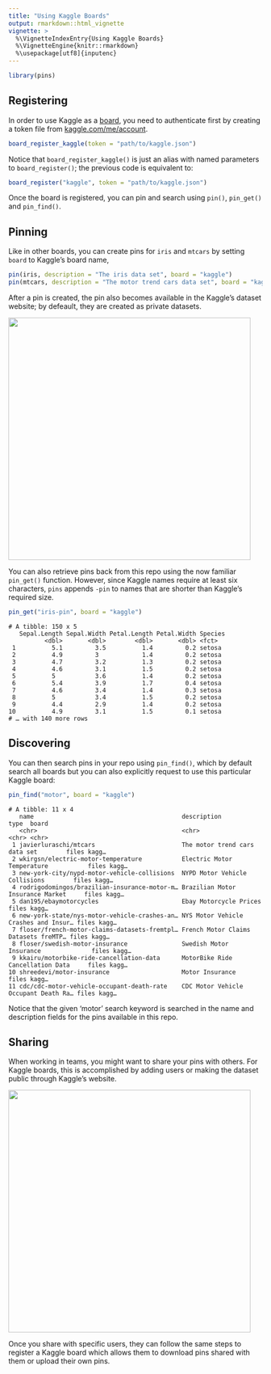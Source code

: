 ```yaml
---
title: "Using Kaggle Boards"
output: rmarkdown::html_vignette
vignette: >
  %\VignetteIndexEntry{Using Kaggle Boards}
  %\VignetteEngine{knitr::rmarkdown}
  %\usepackage[utf8]{inputenc}
---
```


```r
library(pins)
```

## Registering

In order to use Kaggle as a [board](boards-understanding.html), you need to authenticate first by creating a token file from [kaggle.com/me/account](https://www.kaggle.com/me/account). 

```r
board_register_kaggle(token = "path/to/kaggle.json")
```

Notice that `board_register_kaggle()` is just an alias with named parameters to `board_register()`; the previous code is equivalent to:

```r
board_register("kaggle", token = "path/to/kaggle.json")
```

Once the board is registered, you can pin and search using `pin()`, `pin_get()` and `pin_find()`.

## Pinning

Like in other boards, you can create pins for `iris` and `mtcars` by setting `board` to Kaggle's board name,

```r
pin(iris, description = "The iris data set", board = "kaggle")
pin(mtcars, description = "The motor trend cars data set", board = "kaggle")
```

After a pin is created, the pin also becomes available in the Kaggle's dataset website; by defeault, they are created as private datasets.

![](images/boards-kaggle-datasets.png){width=480px}

You can also retrieve pins back from this repo using the now familiar `pin_get()` function. However, since Kaggle names require at least six characters, `pins` appends `-pin` to names that are shorter than Kaggle's required size.

```r
pin_get("iris-pin", board = "kaggle")
```
```
# A tibble: 150 x 5
   Sepal.Length Sepal.Width Petal.Length Petal.Width Species
          <dbl>       <dbl>        <dbl>       <dbl> <fct>  
 1          5.1         3.5          1.4         0.2 setosa 
 2          4.9         3            1.4         0.2 setosa 
 3          4.7         3.2          1.3         0.2 setosa 
 4          4.6         3.1          1.5         0.2 setosa 
 5          5           3.6          1.4         0.2 setosa 
 6          5.4         3.9          1.7         0.4 setosa 
 7          4.6         3.4          1.4         0.3 setosa 
 8          5           3.4          1.5         0.2 setosa 
 9          4.4         2.9          1.4         0.2 setosa 
10          4.9         3.1          1.5         0.1 setosa 
# … with 140 more rows
```

## Discovering

You can then search pins in your repo using `pin_find()`, which by default search all boards but you can also explicitly request to use this particular Kaggle board:

```r
pin_find("motor", board = "kaggle")
```
```
# A tibble: 11 x 4
   name                                         description                          type  board
   <chr>                                        <chr>                                <chr> <chr>
 1 javierluraschi/mtcars                        The motor trend cars data set        files kagg…
 2 wkirgsn/electric-motor-temperature           Electric Motor Temperature           files kagg…
 3 new-york-city/nypd-motor-vehicle-collisions  NYPD Motor Vehicle Collisions        files kagg…
 4 rodrigodomingos/brazilian-insurance-motor-m… Brazilian Motor Insurance Market     files kagg…
 5 dan195/ebaymotorcycles                       Ebay Motorcycle Prices               files kagg…
 6 new-york-state/nys-motor-vehicle-crashes-an… NYS Motor Vehicle Crashes and Insur… files kagg…
 7 floser/french-motor-claims-datasets-fremtpl… French Motor Claims Datasets freMTP… files kagg…
 8 floser/swedish-motor-insurance               Swedish Motor Insurance              files kagg…
 9 kkairu/motorbike-ride-cancellation-data      MotorBike Ride Cancellation Data     files kagg…
10 shreedevi/motor-insurance                    Motor Insurance                      files kagg…
11 cdc/cdc-motor-vehicle-occupant-death-rate    CDC Motor Vehicle Occupant Death Ra… files kagg…
```

Notice that the given 'motor' search keyword is searched in the name and description fields for the pins available in this repo.

## Sharing

When working in teams, you might want to share your pins with others. For Kaggle boards, this is accomplished by adding users or making the dataset public through Kaggle's website. 

![](images/boards-kaggle-sharing.png){width=480px}

Once you share with specific users, they can follow the same steps to register a Kaggle board which allows them to download pins shared with them or upload their own pins.
